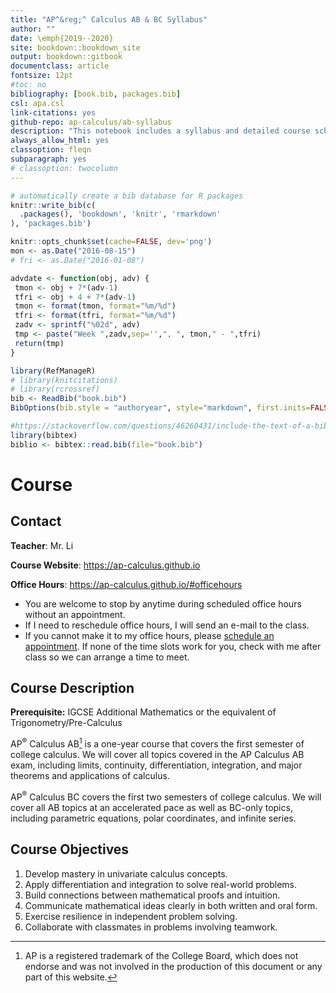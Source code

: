 ```yaml
--- 
title: "AP^&reg;^ Calculus AB & BC Syllabus"
author: ""
date: \emph{2019--2020}
site: bookdown::bookdown_site
output: bookdown::gitbook
documentclass: article
fontsize: 12pt
#toc: no
bibliography: [book.bib, packages.bib]
csl: apa.csl
link-citations: yes
github-repo: ap-calculus/ab-syllabus
description: "This notebook includes a syllabus and detailed course schedule for AP Calculus AB and BC."
always_allow_html: yes
classoption: fleqn
subparagraph: yes
# classoption: twocolumn
---
```


```r
# automatically create a bib database for R packages
knitr::write_bib(c(
  .packages(), 'bookdown', 'knitr', 'rmarkdown'
), 'packages.bib')
```

```r
knitr::opts_chunk$set(cache=FALSE, dev='png')
mon <- as.Date("2016-08-15")
# fri <- as.Date("2016-01-08")

advdate <- function(obj, adv) {
 tmon <- obj + 7*(adv-1)
 tfri <- obj + 4 + 7*(adv-1)
 tmon <- format(tmon, format="%m/%d")
 tfri <- format(tfri, format="%m/%d")
 zadv <- sprintf("%02d", adv)
 tmp <- paste("Week ",zadv,sep='',", ", tmon," - ",tfri)
 return(tmp)
}

library(RefManageR)
# library(knitcitations)
# library(rcrossref)
bib <- ReadBib("book.bib")
BibOptions(bib.style = "authoryear", style="markdown", first.inits=FALSE, max.names = 4, check.entries = FALSE)

#https://stackoverflow.com/questions/46260431/include-the-text-of-a-bibentry-in-the-rmarkdown-text-body-output
library(bibtex)
biblio <- bibtex::read.bib(file="book.bib")
```
# Course 

## Contact

**Teacher**: Mr. Li

**Course Website**: [https://ap-calculus.github.io](https://ap-calculus.github.io){target="_blank"}

**Office Hours**: [https://ap-calculus.github.io/#officehours](https://ap-calculus.github.io/#officehours){target="_blank"}

  * You are welcome to stop by anytime during scheduled office hours without an appointment.
  * If I need to reschedule office hours, I will send an e-mail to the class.
  * If you cannot make it to my office hours, please [schedule an appointment](https://ap-calculus.github.io/#officehours){target="_blank"}. If none of the time slots work for you, check with me after class so we can arrange a time to meet.



## Course Description

**Prerequisite:** IGCSE Additional Mathematics or the equivalent of Trigonometry/Pre-Calculus

AP^&reg;^ Calculus AB^[AP is a registered trademark of the College Board, which does not endorse and was not involved in the production of this document or any part of this website.] is a one-year course that covers the first semester of college calculus. We will cover all topics covered in the AP Calculus AB exam, including limits, continuity, differentiation, integration, and major theorems and applications of calculus.

AP^&reg;^ Calculus BC covers the first two semesters of college calculus. We will cover all AB topics at an accelerated pace as well as BC-only topics, including parametric equations, polar coordinates, and infinite series.

## Course Objectives

1. Develop mastery in univariate calculus concepts.
2. Apply differentiation and integration to solve real-world problems.
3. Build connections between mathematical proofs and intuition.
4. Communicate mathematical ideas clearly in both written and oral form.
5. Exercise resilience in independent problem solving.
6. Collaborate with classmates in problems involving teamwork.


